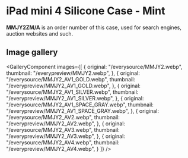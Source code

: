 
# iPad mini 4 Silicone Case - Mint

<Callout type='info' emoji='👉🏻'>**MMJY2ZM/A** is an order number of this case, used for search engines, auction websites and such.</Callout>

## Image gallery

<GalleryComponent
    images={[
      {
        original: "/everysource/MMJY2.webp",
        thumbnail: "/everypreview/MMJY2.webp",
      },
      {
        original: "/everysource/MMJY2_AV1_GOLD.webp",
        thumbnail: "/everypreview/MMJY2_AV1_GOLD.webp",
      },
      {
        original: "/everysource/MMJY2_AV1_SILVER.webp",
        thumbnail: "/everypreview/MMJY2_AV1_SILVER.webp",
      },
      {
        original: "/everysource/MMJY2_AV1_SPACE_GRAY.webp",
        thumbnail: "/everypreview/MMJY2_AV1_SPACE_GRAY.webp",
      },
      {
        original: "/everysource/MMJY2_AV2.webp",
        thumbnail: "/everypreview/MMJY2_AV2.webp",
      },
      {
        original: "/everysource/MMJY2_AV3.webp",
        thumbnail: "/everypreview/MMJY2_AV3.webp",
      },
      {
        original: "/everysource/MMJY2_AV4.webp",
        thumbnail: "/everypreview/MMJY2_AV4.webp",
      }
    ]}
  />
